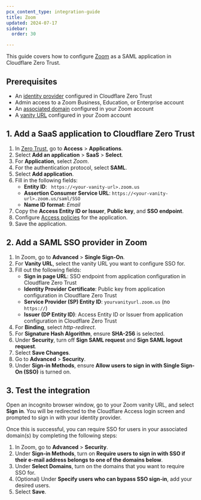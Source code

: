 ```yaml
---
pcx_content_type: integration-guide
title: Zoom
updated: 2024-07-17
sidebar:
  order: 30

---
```


This guide covers how to configure [Zoom](https://support.zoom.com/hc/en/article?id=zm_kb\&sysparm_article=KB0060673) as a SAML application in Cloudflare Zero Trust.

## Prerequisites

* An [identity provider](/cloudflare-one/identity/idp-integration/) configured in Cloudflare Zero Trust
* Admin access to a Zoom Business, Education, or Enterprise account
* An [associated domain](https://support.zoom.com/hc/en/article?id=zm_kb\&sysparm_article=KB0066259) configured in your Zoom account
* A [vanity URL](https://support.zoom.com/hc/en/article?id=zm_kb\&sysparm_article=KB0061540) configured in your Zoom account

## 1. Add a SaaS application to Cloudflare Zero Trust

1. In [Zero Trust](https://one.dash.cloudflare.com), go to **Access** > **Applications**.
2. Select **Add an application** > **SaaS** > **Select**.
3. For **Application**, select *Zoom*.
4. For the authentication protocol, select **SAML**.
5. Select **Add application**.
6. Fill in the following fields:
   * **Entity ID**: ` https://<your-vanity-url>.zoom.us`
   * **Assertion Consumer Service URL**: `https://<your-vanity-url>.zoom.us/saml/SSO`
   * **Name ID format**: *Email*
7. Copy the **Access Entity ID or Issuer**, **Public key**, and **SSO endpoint**.
8. Configure [Access policies](/cloudflare-one/policies/access/) for the application.
9. Save the application.

## 2. Add a SAML SSO provider in Zoom

1. In Zoom, go to **Advanced** > **Single Sign-On**.
2. For **Vanity URL**, select the vanity URL you want to configure SSO for.
3. Fill out the following fields:
   * **Sign in page URL**: SSO endpoint from application configuration in Cloudflare Zero Trust
   * **Identity Provider Certificate**: Public key from application configuration in Cloudflare Zero Trust
   * **Service Provider (SP) Entity ID**: `yourvanityurl.zoom.us` (no `https://`)
   * **Issuer (DP Entity ID)**: Access Entity ID or Issuer from application configuration in Cloudflare Zero Trust
4. For **Binding**, select *http-redirect*.
5. For **Signature Hash Algorithm**, ensure **SHA-256** is selected.
6. Under **Security**, turn off **Sign SAML request** and **Sign SAML logout request**.
7. Select **Save Changes**.
8. Go to **Advanced** > **Security**.
9. Under **Sign-in Methods**, ensure **Allow users to sign in with Single Sign-On (SSO)** is turned on.

## 3. Test the integration

Open an incognito browser window, go to your Zoom vanity URL, and select **Sign in**. You will be redirected to the Cloudflare Access login screen and prompted to sign in with your identity provider.

Once this is successful, you can require SSO for users in your associated domain(s) by completing the following steps:

1. In Zoom, go to **Advanced** > **Security**.
2. Under **Sign-in Methods**, turn on **Require users to sign in with SSO if their e-mail address belongs to one of the domains below**.
3. Under **Select Domains**, turn on the domains that you want to require SSO for.
4. (Optional) Under **Specify users who can bypass SSO sign-in**, add your desired users.
5. Select **Save**.
